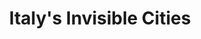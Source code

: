 ---
title: "Italy's Invisible Cities"
client: "BBC ONE"
subtitle: ""
description: "Following the success of our collaboration with the BBC in Rome, BBC ONE’s new series Italy’s Invisible Cities takes us on an unprecedented journey through three of the world's most incredible urban areas."
vimeo: "197877313"
tags: ['tv','vr']
---